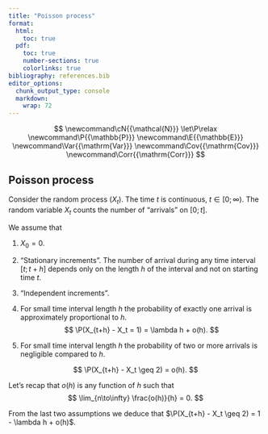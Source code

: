 ```yaml
---
title: "Poisson process"
format:
  html:
    toc: true
  pdf:
    toc: true
    number-sections: true
    colorlinks: true
bibliography: references.bib
editor_options: 
  chunk_output_type: console
  markdown: 
    wrap: 72
---
```


::: {.hidden}
$$
 \newcommand\cN{{\mathcal{N}}}
 \let\P\relax
 \newcommand\P{{\mathbb{P}}}
 \newcommand\E{{\mathbb{E}}}
 \newcommand\Var{{\mathrm{Var}}}
 \newcommand\Cov{{\mathrm{Cov}}}
 \newcommand\Corr{{\mathrm{Corr}}}
$$
:::

:::{.callout-note}
## Poisson process 

Consider the random process $(X_t)$. The time $t$ is continuous, $t\in[0;\infty)$. 
The random variable $X_t$ counts the number of "arrivals" on $[0;t]$.

We assume that

1. $X_0 = 0$. 

2. "Stationary increments". The number of arrival during any time interval $[t;t+h]$ depends only on the length $h$ of the interval and not on starting time $t$. 

3. "Independent increments".

4. For small time interval length $h$ the probability of exactly one arrival is approximately proportional to $h$. 
$$
\P(X_{t+h} - X_t = 1) = \lambda h + o(h).
$$
5. For small time interval length $h$ the probability of two or more arrivals is negligible compared to $h$. 

$$
\P(X_{t+h} - X_t \geq 2) = o(h).
$$
:::

Let's recap that $o(h)$ is any function of $h$ such that 
$$
\lim_{n\to\infty} \frac{o(h)}{h} = 0.
$$



From the last two assumptions we deduce that $\P(X_{t+h} - X_t \geq 2) = 1 - \lambda h + o(h)$.






